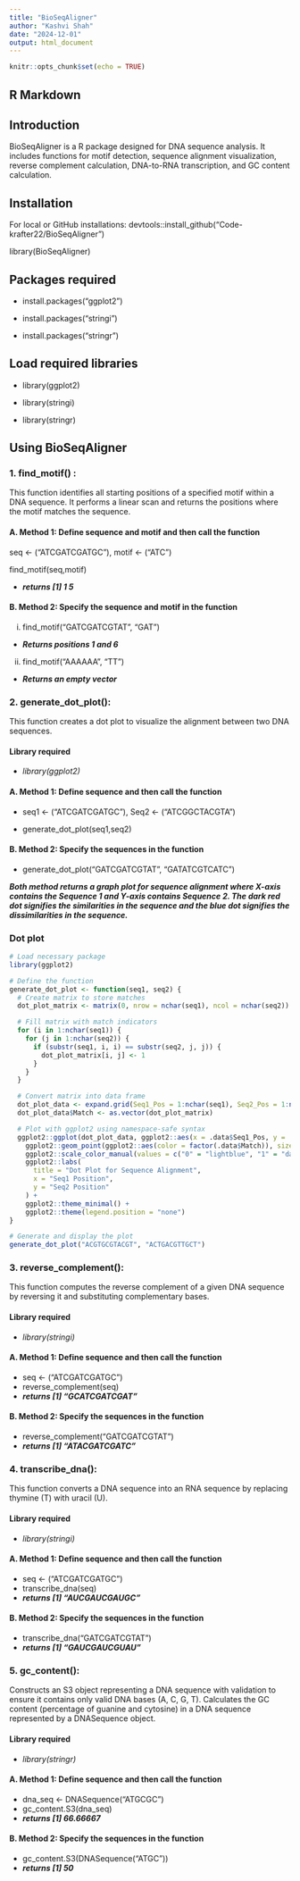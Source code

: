 ```yaml
---
title: "BioSeqAligner"
author: "Kashvi Shah"
date: "2024-12-01"
output: html_document
---
```


```r
knitr::opts_chunk$set(echo = TRUE)
```

## R Markdown

## **Introduction** 
  BioSeqAligner is a R package designed for DNA sequence analysis. It includes functions for motif detection, sequence alignment visualization, reverse complement calculation, DNA-to-RNA transcription, and GC content calculation.

## **Installation**
For local or GitHub installations:
devtools::install_github("Code-krafter22/BioSeqAligner")

library(BioSeqAligner)

## **Packages required**

+ install.packages("ggplot2")

+ install.packages("stringi")

+ install.packages("stringr")

## **Load required libraries**

+ library(ggplot2)

+ library(stringi)

+ library(stringr)

## **Using BioSeqAligner**

### 1. **find_motif() **: 

This function identifies all starting positions of a specified motif within a DNA sequence. It performs a linear scan and returns the positions where the motif matches the sequence.

#### A. **Method 1: Define sequence and motif and then call the function**
   seq <- ("ATCGATCGATGC"), motif <- ("ATC")
  
   find_motif(seq,motif)
   
+ ***returns [1] 1 5***

#### B. **Method 2: Specify the sequence and motif in the function**

i. find_motif("GATCGATCGTAT", "GAT")
  
+ ***Returns positions 1 and 6***

ii. find_motif("AAAAAA", "TT") 
  
+ ***Returns an empty vector***


### 2. **generate_dot_plot()**: 

This  function creates a dot plot to visualize the alignment between two DNA sequences.

#### **Library required**

+ *library(ggplot2)*

#### A. **Method 1: Define sequence and then call the function**
   + seq1 <- ("ATCGATCGATGC"), Seq2 <- ("ATCGGCTACGTA")
   
   + generate_dot_plot(seq1,seq2)

#### B. **Method 2: Specify the sequences in the function**

+ generate_dot_plot("GATCGATCGTAT", "GATATCGTCATC")

***Both method returns a graph plot for sequence alignment where X-axis contains the Sequence 1 and Y-axis contains Sequence 2. The dark red dot signifies the similarities in the sequence and the blue dot signifies the dissimilarities in the sequence.***

### **Dot plot**

```r
# Load necessary package
library(ggplot2)

# Define the function
generate_dot_plot <- function(seq1, seq2) {
  # Create matrix to store matches
  dot_plot_matrix <- matrix(0, nrow = nchar(seq1), ncol = nchar(seq2))

  # Fill matrix with match indicators
  for (i in 1:nchar(seq1)) {
    for (j in 1:nchar(seq2)) {
      if (substr(seq1, i, i) == substr(seq2, j, j)) {
        dot_plot_matrix[i, j] <- 1
      }
    }
  }

  # Convert matrix into data frame
  dot_plot_data <- expand.grid(Seq1_Pos = 1:nchar(seq1), Seq2_Pos = 1:nchar(seq2))
  dot_plot_data$Match <- as.vector(dot_plot_matrix)

  # Plot with ggplot2 using namespace-safe syntax
  ggplot2::ggplot(dot_plot_data, ggplot2::aes(x = .data$Seq1_Pos, y = .data$Seq2_Pos)) +
    ggplot2::geom_point(ggplot2::aes(color = factor(.data$Match)), size = 3) +
    ggplot2::scale_color_manual(values = c("0" = "lightblue", "1" = "darkred")) +
    ggplot2::labs(
      title = "Dot Plot for Sequence Alignment",
      x = "Seq1 Position",
      y = "Seq2 Position"
    ) +
    ggplot2::theme_minimal() +
    ggplot2::theme(legend.position = "none")
}

# Generate and display the plot
generate_dot_plot("ACGTGCGTACGT", "ACTGACGTTGCT")
```
  
### 3. **reverse_complement()**: 

This function computes the reverse complement of a given DNA sequence by reversing it and substituting complementary bases.

#### **Library required**

+ *library(stringi)*

#### A. **Method 1: Define sequence and then call the function**
   + seq <- ("ATCGATCGATGC") 
   + reverse_complement(seq)
   + ***returns [1] "GCATCGATCGAT" ***

#### B. **Method 2: Specify the sequences in the function**

+ reverse_complement("GATCGATCGTAT")
+ ***returns [1] "ATACGATCGATC" ***

### 4. **transcribe_dna()**: 

This function converts a DNA sequence into an RNA sequence by replacing thymine (T) with uracil (U).

#### **Library required**

+ *library(stringi)*

#### A. **Method 1: Define sequence and then call the function**
   + seq <- ("ATCGATCGATGC") 
   + transcribe_dna(seq)
   + ***returns [1] "AUCGAUCGAUGC" ***

#### B. **Method 2: Specify the sequences in the function**

+ transcribe_dna("GATCGATCGTAT")
+ ***returns [1] "GAUCGAUCGUAU" ***

### 5. **gc_content()**: 

Constructs an S3 object representing a DNA sequence with validation to ensure it contains only valid DNA bases (A, C, G, T). Calculates the GC content (percentage of guanine and cytosine) in a DNA sequence represented by a DNASequence object.

#### **Library required**

+ *library(stringr)*

#### A. **Method 1: Define sequence and then call the function**
   + dna_seq <- DNASequence("ATGCGC")
   + gc_content.S3(dna_seq)
   + ***returns [1] 66.66667 ***

#### B. **Method 2: Specify the sequences in the function**

+ gc_content.S3(DNASequence("ATGC"))
+ ***returns [1] 50 ***
